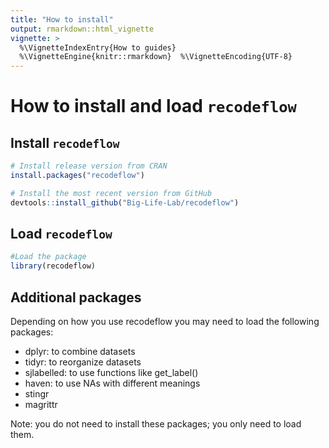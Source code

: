 ```yaml
---
title: "How to install"
output: rmarkdown::html_vignette
vignette: >
  %\VignetteIndexEntry{How to guides}     
  %\VignetteEngine{knitr::rmarkdown}  %\VignetteEncoding{UTF-8}
---
```



# How to install and load `recodeflow`

## Install `recodeflow`
```r
# Install release version from CRAN
install.packages("recodeflow")

# Install the most recent version from GitHub
devtools::install_github("Big-Life-Lab/recodeflow")
```

## Load `recodeflow`

```r
#Load the package
library(recodeflow)
```

## Additional packages

Depending on how you use recodeflow you may need to load the following packages:

- dplyr: to combine datasets
- tidyr: to reorganize datasets
- sjlabelled: to use functions like get_label()
- haven: to use NAs with different meanings
- stingr
- magrittr

Note: you do not need to install these packages; you only need to load them.


